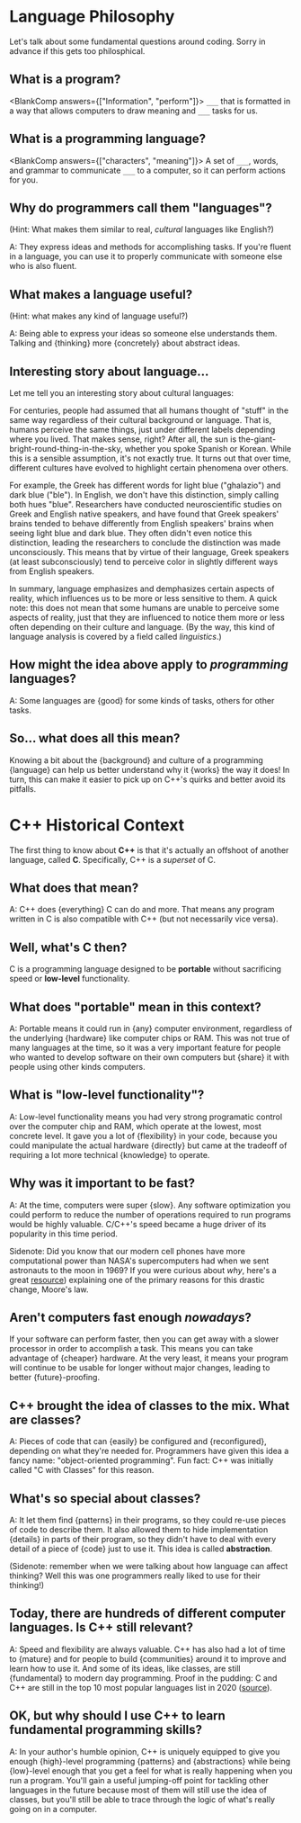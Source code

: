
# Language Philosophy

Let's talk about some fundamental questions around coding. Sorry
in advance if this gets too philosphical.

## What is a program?

<BlankComp answers={["Information", "perform"]}>
  `___` that is formatted in a way that allows computers to draw meaning and
  `___` tasks for us.
</BlankComp>

## What is a programming language?

<BlankComp answers={["characters", "meaning"]}>
  A set of `___`, words, and grammar to communicate `___` to a computer, so it
  can perform actions for you.
</BlankComp>

## Why do programmers call them "languages"?

(Hint: What makes them similar to real, _cultural_ languages like English?)

A: They express ideas and methods for accomplishing tasks. If
you're fluent in a language, you can use it to properly
communicate with someone else who is also fluent.

## What makes a language useful?

(Hint: what makes any kind of language useful?)

A: Being able to express your ideas so someone else understands
them. Talking and {thinking} more {concretely} about abstract ideas.

## Interesting story about language...

Let me tell you an interesting story about cultural languages:

For centuries, people had assumed that all humans thought of
"stuff" in the same way regardless of their cultural background
or language. That is, humans perceive the same things, just
under different labels depending where you lived. That makes
sense, right? After all, the sun is
the-giant-bright-round-thing-in-the-sky, whether you spoke
Spanish or Korean. While this is a sensible assumption, it's not
exactly true. It turns out that over time, different cultures
have evolved to highlight certain phenomena over others.

For example, the Greek has different words for light blue ("ghalazio") and dark
blue ("ble"). In English, we don't have this distinction, simply calling both
hues "blue". Researchers have conducted neuroscientific studies on Greek and
English native speakers, and have found that Greek speakers' brains tended to
behave differently from English speakers' brains when seeing light blue and dark
blue. They often didn't even notice this distinction, leading the researchers to
conclude the distinction was made unconsciously. This means that by virtue of
their language, Greek speakers (at least subconsciously) tend to perceive color
in slightly different ways from English speakers.

In summary, language emphasizes and demphasizes certain aspects of reality,
which influences us to be more or less sensitive to them. A quick note: this
does not mean that some humans are unable to perceive some aspects of reality,
just that they are influenced to notice them more or less often depending on
their culture and language. (By the way, this kind of language analysis is
covered by a field called _linguistics_.)

## How might the idea above apply to _programming_ languages?

A: Some languages are {good} for some kinds of tasks, others for
other tasks.

## So... what does all this mean?

Knowing a bit about the {background} and culture of a programming {language}
can help us better understand why it {works} the way it does! In turn, this
can make it easier to pick up on C++'s quirks and better avoid its pitfalls.

# C++ Historical Context

The first thing to know about **C++** is that it's actually an
offshoot of another language, called **C**. Specifically, C++ is a _superset_ of C.

## What does that mean?

A: C++ does {everything} C can do and more. That means any program written in C is also
compatible with C++ (but not necessarily vice versa).

## Well, what's C then?

C is a programming language designed to be **portable**
without sacrificing speed or **low-level** functionality.

## What does "portable" mean in this context?

A: Portable means it could run in {any} computer environment,
regardless of the underlying {hardware} like computer chips or
RAM. This was not true of many languages at the time, so it was
a very important feature for people who wanted to develop
software on their own computers but {share} it with people using
other kinds computers.

## What is "low-level functionality"?

A: Low-level functionality means you had very strong programatic control
over the computer chip and RAM, which operate at the lowest, most concrete level.
It gave you a lot of {flexibility} in your code, because you could manipulate
the actual hardware {directly} but came at the tradeoff of requiring a
lot more technical {knowledge} to operate.

## Why was it important to be fast?

A: At the time, computers were super {slow}. Any software optimization you could
perform to reduce the number of operations required to run programs would be highly valuable.
C/C++'s speed became a huge driver of its popularity in this time period.

Sidenote: Did you know that our modern cell phones have more computational power
than NASA's supercomputers had when we sent astronauts to the moon in 1969?
If you were curious about _why_, here's a great
[resource](https://www.extremetech.com/extreme/210872-extremetech-explains-what-is-moores-law))
explaining one of the primary reasons for this drastic change, Moore's law.

## Aren't computers fast enough _nowadays_?

If your software can perform faster, then you can get away
with a slower processor in order to accomplish a task.
This means you can take advantage of {cheaper} hardware.
At the very least, it means your program will continue to be usable for
longer without major changes, leading to better {future}-proofing.

## C++ brought the idea of **classes** to the mix. What are classes?

A: Pieces of code that can {easily} be configured and
{reconfigured}, depending on what they're needed for. Programmers
have given this idea a fancy name: "object-oriented
programming". Fun fact: C++ was initially called "C with Classes" for this reason.

## What's so special about classes?

A: It let them find {patterns} in their programs, so they could
re-use pieces of code to describe them. It also allowed them to
hide implementation {details} in parts of their program, so they
didn't have to deal with every detail of a piece of {code} just to
use it. This idea is called **abstraction**.

(Sidenote: remember when we were talking about how language can affect
thinking? Well this was one programmers really liked to use for
their thinking!)

## Today, there are hundreds of different computer languages. Is C++ still relevant?

A: Speed and flexibility are always valuable. C++ has also had a
lot of time to {mature} and for people to build {communities} around
it to improve and learn how to use it. And some of its ideas, like classes,
are still {fundamental} to modern day programming. Proof in the pudding:
C and C++ are still in the top 10 most popular languages list in 2020
([source](https://www.cleveroad.com/blog/programming-languages-ranking)).

## OK, but why should I use C++ to learn fundamental programming skills?

A: In your author's humble opinion, C++ is uniquely equipped to
give you enough {high}-level programming {patterns} and {abstractions}
while being {low}-level enough that you get a feel for what is
really happening when you run a program. You'll gain a useful
jumping-off point for tackling other languages in the future
because most of them will still use the idea of classes, but
you'll still be able to trace through the logic of what's really
going on in a computer.

